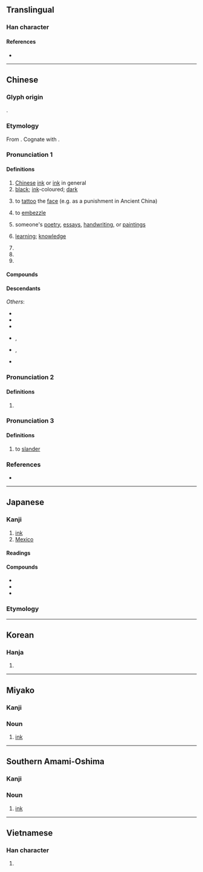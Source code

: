{{character info}}
{{character info|0xfa3a}}

==Translingual==

===Han character===
{{stroke order|strokes=15}}
{{stroke order|type=jbw|strokes=14}}
{{Han char|rn=32|rad=土|as=12|asj=11|sn=15|snj=14|four=60104|canj=WGFG|ids=⿱黑土(GTHKV), ⿱黒土(J)}}

====References====
* {{Han ref|kx=0238.400|dkj=05469|dj=0478.020|hdz=10487.030|uh=58A8|ud=22696|bh=BEA5|bd=48805}}

----

==Chinese==
{{zh-forms}}

===Glyph origin===
{{Han etym}}
{{Han compound|黑|土|ls=psc|c1=p|c2=s|t2=soil}}.

===Etymology===
From {{inh|zh|sit-pro|*s-maŋ ~ s-mak}}. Cognate with {{och-l|黑|black}}.

===Pronunciation 1===
{{zh-pron
|m=mò
|m-s=me2
|c=mak6
|g=met6
|h=pfs=me̍t;gd=mêd6
|j=mieh4/me3
|j_note=me3 - in 黑墨鏡
|mb=mà̤
|md=mĕ̤k
|mn=qz:bia̍k/tw,xm,zz:be̍k/ba̍k
|mn_note=bia̍k/be̍k - literary; ba̍k - vernacular
|mn-t=bhag8
|w=5meq
|x=me6
|mc=y
|oc=y
|cat=n,v,a,pn
}}

====Definitions====
{{zh-hanzi}}

# [[Chinese]] [[ink]] or [[ink]] in general
# [[black]]; [[ink]]-coloured; [[dark]]
# {{lb|zh|historical}} to [[tattoo]] the [[face]] (e.g. as a punishment in Ancient China)
# {{lb|zh|figurative}} to [[embezzle]]
# {{lb|zh|figurative}} someone's [[poetry]], [[essay]]s, [[handwriting]], or [[painting]]s
# {{lb|zh|figurative}} [[learning]]; [[knowledge]]
# {{zh-short|墨家|[[Mohism]]}}
# {{zh-short|墨西哥|[[Mexico]]}}
# {{surname|zh}}

====Compounds====
{{zh-der|墨寶|墨筆|墨斗|墨斗魚|墨黑|墨鏡|墨綠|墨綠色|墨囊|墨水|墨西哥|墨魚|墨汁|別墨|即墨之戰|即墨侯|即墨縣|吃墨船兒|吸墨紙|和墨|喝墨水|嚼墨噴紙|大處落墨|奇異墨水|宿墨|尋行數墨|屠毒筆墨|弄筆墨|彩墨|徽墨|惜墨如金|惜墨法|㥏墨|托墨|文墨|斷紙餘墨|朱墨|朱墨本|朱墨爛然|松煙墨|楊墨|楮墨|毫飛墨噴|水墨|水墨畫|油墨|深墨|潑墨|潑墨人物|潑墨山水|濃墨|發墨|白墨|盟墨|眉如墨畫|石墨|研墨|破墨|破墨山水|硃墨|磨墨|程墨|積墨|筆耕墨耘|筆墨|筆墨官司|筆墨生涯|筆墨紙硯|簡策楮墨|粉白墨黑|粉墨|粉墨登場|紅墨|紅墨水|縗墨|繩墨|繩墨之言|翰墨|翰墨志|背繩墨|胸無點墨|舞文弄墨|茶墨|著墨/着墨|落墨|蘸墨|規矩繩墨|調墨弄筆|貪墨|貪墨之風|貪墨敗度|近朱近墨|遺墨|醉墨|闈墨|陳墨|隱顯墨水|風月筆墨|食墨|騷人墨客|墨分五色|墨刑|墨卷|墨吏|墨妖|墨妙|墨妝|墨子|墨守|墨守成法|墨守成規|墨客|墨家|墨床|墨廚|墨戲|墨晶|墨暈|墨杘|墨水匣|墨水池|墨水規|墨池筆塚|墨油|墨海|墨瀋|墨爾本|墨版|墨版版畫|墨玉|墨玉縣|墨痕|墨痴|墨盒|墨盪子|墨程|墨突|墨竹|墨索里尼|墨絰|墨線|墨義|墨翟|墨者|墨花|墨荷|墨蝶|墨西哥城|墨西哥灣|墨詔|墨豬|墨跡|墨選|墨鴉|墨墨}}

====Descendants====
{{CJKV||ぼく|묵|mặc}}
''Others'':
* {{desc|bor=1|id|bak}}
* {{desc|bor=1|km|មឹក||squid; ink}}
* {{desc|bor=1|ko|먹}}
* {{desc|bor=1|lo|ມຶກ||ink; black}}, {{l|lo|ໝຶກ||sepia from cuttlefish; ink; black}}
* {{desc|bor=1|th|หมึก||ink}}, {{th-l|ปลาหมึก|cuttlefish}}
* {{desc|bor=1|vi|mực||cuttlefish; ink}}

===Pronunciation 2===
{{zh-pron
|m=méi
|cat=a
}}

====Definitions====
{{zh-hanzi}}

# {{zh-only|墨杘}}

===Pronunciation 3===
{{zh-pron
|m=mèi
|cat=v
}}

====Definitions====
{{zh-hanzi}}

# to [[slander]]

===References===
* {{R:yue:Hanzi}}

{{zh-cat|Intermediate|Writing}}

----

==Japanese==
{{ja-kanji forms|k=y}}

===Kanji===
{{ja-kanji|grade=c|rs=土11}}

# [[ink]]
# [[Mexico]]

====Readings====
{{ja-readings
|goon=もく
|kanon=ぼく
|kun=すみ-
}}

====Compounds====
* {{ja-l|墨客}}
* {{ja-r|墨汁|ぼくじゅう}}
* {{ja-l|墨絵}}

===Etymology===
{{ja-kanjitab|すみ|yomi=k}}
{{ja-see|すみ}}

----

==Korean==

===Hanja===
{{ko-hanja|hangeul=묵}}

# {{rfdef|ko|sort=土11}}

----

==Miyako==
{{attention|mvi}}

===Kanji===
{{head|mvi|Han character|hiragana|っふぃ|romaji|ffi}}

===Noun===
{{head|mvi|noun|hiragana|っふぃ|romaji|ffi|sort=っふぃ}}

# [[ink]]

{{C|mvi|Writing|sort=っふぃ}}

----

==Southern Amami-Oshima==
{{attention|ams}}

===Kanji===
{{head|ams|Han character|hiragana|すぃみ|romaji|sïmi}}

===Noun===
{{head|ams|noun|hiragana|すぃみ|romaji|sïmi|sort=すぃみ}}

# [[ink]]

{{C|ams|Writing|sort=すぃみ}}

----

==Vietnamese==

===Han character===
{{vi-readings|reading=mặc, mực, mức|rs=土11}}

# {{rfdef|vi|sort=土11}}